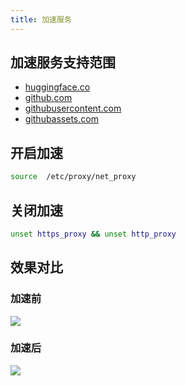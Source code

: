 ```yaml
---
title: 加速服务
---
```


## 加速服务支持范围

- [huggingface.co](http://huggingface.co/) 
- [github.com](http://github.com/)  
- [githubusercontent.com](http://githubusercontent.com/) 
- [githubassets.com](http://githubassets.com/)

## 开启加速

```bash
source  /etc/proxy/net_proxy
```



## 关闭加速

```bash
unset https_proxy && unset http_proxy
```



## 效果对比

### 加速前

![](https://gpu-cloud-1312767721.cos.ap-shanghai.myqcloud.com/docs/acc01.png)

### 加速后

![](https://gpu-cloud-1312767721.cos.ap-shanghai.myqcloud.com/docs/acc02.png)
